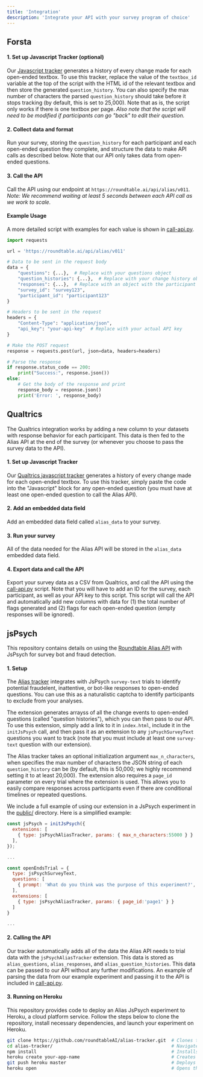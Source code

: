 ```yaml
---
title: 'Integration'
description: 'Integrate your API with your survey program of choice'
---
```


## Forsta

#### 1. Set up Javascript Tracker (optional)

Our [Javascript tracker](https://github.com/roundtableAI/alias-api/blob/main/tracking-script.js) generates a history of every change made for each open-ended textbox. To use this tracker, replace the value of the `textbox_id` variable at the top of the script with the HTML id of the relevant textbox and then store the generated `question_history`. You can also specify the max number of characters the parsed `question_history` should take before it stops tracking (by default, this is set to 25,000). Note that as is, the script only works if there is one textbox per page. *Also note that the script will need to be modified if participants can go "back" to edit their question.*

#### 2. Collect data and format

Run your survey, storing the `question_history` for each participant and each open-ended question they complete, and structure the data to make API calls as described below. Note that our API only takes data from open-ended questions.

#### 3. Call the API

Call the API using our endpoint at `https://roundtable.ai/api/alias/v011`. *Note: We recommend waiting at least 5 seconds between each API call as we work to scale.*

#### Example Usage

A more detailed script with examples for each value is shown in [call-api.py](https://github.com/roundtableAI/alias-api/blob/main/example/call-api.py).


```python
import requests

url = 'https://roundtable.ai/api/alias/v011'

# Data to be sent in the request body
data = {
    "questions": {...},  # Replace with your questions object
    "question_histories": {...},  # Replace with your change history object or leave empty
    "responses": {...},  # Replace with an object with the participant's final responses
    "survey_id": "survey123",
    "participant_id": "participant123"
}

# Headers to be sent in the request
headers = {
    "Content-Type": "application/json",
    "api_key": "your-api-key"  # Replace with your actual API key
}

# Make the POST request
response = requests.post(url, json=data, headers=headers)

# Parse the response
if response.status_code == 200:
    print("Success:", response.json())
else:
    # Get the body of the response and print
    response_body = response.json()
    print('Error: ', response_body)
```

## Qualtrics

The Qualtrics integration works by adding a new column to your datasets with response behavior for each participant. This data is then fed to the Alias API at the end of the survey (or whenever you choose to pass the survey data to the API).

#### 1. Set up Javascript Tracker

Our [Qualtrics javascript tracker](https://github.com/roundtableAI/alias-qualtrics-integration/blob/main/qualtrics-tracker.js) generates a history of every change made for each open-ended textbox. To use this tracker, simply paste the code into the "Javascript" block for any open-ended question (you must have at least one open-ended question to call the Alias API).

#### 2. Add an embedded data field

Add an embedded data field called `alias_data` to your survey.

#### 3. Run your survey

All of the data needed for the Alias API will be stored in the `alias_data` embedded data field.

#### 4. Export data and call the API

Export your survey data as a CSV from Qualtrics, and call the API using the [call-api.py](https://github.com/roundtableAI/alias-qualtrics-integration/blob/main/call-api.py) script. Note that you will have to add an ID for the survey, each participant, as well as your API key to this script. This script will call the API and automatically add new columns with data for (1) the total number of flags generated and (2) flags for each open-ended question (empty responses will be ignored).

## jsPsych

This repository contains details on using the [Roundtable Alias API](https://github.com/roundtableAI/alias-api) with JsPsych for survey bot and fraud detection.

#### 1. Setup

The [Alias tracker](https://github.com/roundtableAI/alias-tracker/blob/main/alias-tracker.js) integrates with JsPsych `survey-text` trials to identify potential fraudelent, inattentive, or bot-like responses to open-ended questions. You can use this as a naturalistic captcha to identify participants to exclude from your analyses.

The extension generates arrayss of all the change events to open-ended questions (called "question histories"), which you can then pass to our API. To use this extension, simply add a link to it in `index.html`, include it in the `initJsPsych` call, and then pass it as an extension to any `jsPsychSurveyText` questions you want to track (note that you must include at least one `survey-text` question with our extension).

The Alias tracker takes an optional initialization argument `max_n_characters`, when specifies the max number of characters the JSON string of each `question_history` can be (by default, this is 50,000; we highly recommend setting it to at least 20,000). The extension also requires a `page_id` parameter on every trial where the extension is used. This allows you to easily compare responses across participants even if there are conditional timelines or repeated questions.

We include a full example of using our extension in a JsPsych experiment in the [public/](https://github.com/roundtableAI/alias-tracker/blob/main/public) directory. Here is a simplified example:

```javascript
const jsPsych = initJsPsych({
  extensions: [
    { type: jsPsychAliasTracker, params: { max_n_characters:55000 } }
  ],
});

...

const openEndsTrial = {
  type: jsPsychSurveyText,
  questions: [
    { prompt: 'What do you think was the purpose of this experiment?', required: true, rows: 6 },
  ],
  extensions: [
    { type: jsPsychAliasTracker, params: { page_id:'page1' } }
  ]
}

...
```

#### 2. Calling the API

Our tracker automatically adds all of the data the Alias API needs to trial data with the `jsPsychAliasTracker` extension. This data is stored as `alias_questions`, `alias_responses`, and `alias_question_histories`. This data can be passed to our API without any further modifications. An example of parsing the data from our example experiment and passing it to the API is included in [call-api.py](https://github.com/roundtableAI/alias-tracker/blob/main/call-api.py).

#### 3. Running on Heroku

This repository provides code to deploy an Alias JsPsych experiment to Heroku, a cloud platform service. Follow the steps below to clone the repository, install necessary dependencies, and launch your experiment on Heroku.

```bash
git clone https://github.com/roundtableAI/alias-tracker.git  # Clones the repository
cd alias-tracker/                                            # Navigates into the directory
npm install                                                  # Installs all dependencies
heroku create your-app-name                                  # Creates a new Heroku app
git push heroku master                                       # Deploys the app to Heroku
heroku open                                                  # Opens the app in a web browser
```
